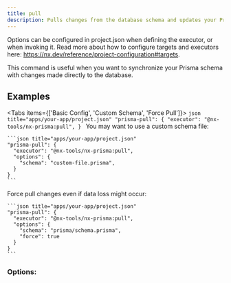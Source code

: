 ```yaml
---
title: pull
description: Pulls changes from the database schema and updates your Prisma schema file.
---
```


Options can be configured in project.json when defining the executor, or when invoking it. Read more about how to configure targets and executors here: https://nx.dev/reference/project-configuration#targets.

<Callout title="Info" type="info">
  This command is useful when you want to synchronize your Prisma schema with changes made directly to the database.
</Callout>

## Examples

<Tabs items={['Basic Config', 'Custom Schema', 'Force Pull']}>
  <Tab value="Basic Config">
    ```json title="apps/your-app/project.json"
    "prisma-pull": {
      "executor": "@nx-tools/nx-prisma:pull",
    }
    ```
  </Tab>
  <Tab value="Custom Schema">
    You may want to use a custom schema file:

    ```json title="apps/your-app/project.json"
    "prisma-pull": {
      "executor": "@nx-tools/nx-prisma:pull",
      "options": {
        "schema": "custom-file.prisma",
      }
    }
    ```
  </Tab>
  <Tab value="Force Pull">
    Force pull changes even if data loss might occur:

    ```json title="apps/your-app/project.json"
    "prisma-pull": {
      "executor": "@nx-tools/nx-prisma:pull",
      "options": {
        "schema": "prisma/schema.prisma",
        "force": true
      }
    }
    ```
  </Tab>
</Tabs>

### Options:

<AutoTypeTable path="../../packages/nx-prisma/src/executors/pull/schema.d.ts" name="PullExecutorSchema" />
